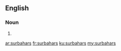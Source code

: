==English==

===Noun===
{{head|en|plural}}

# {{plural of|surbahar|lang=en|nocat=1}}

[[ar:surbahars]]
[[fr:surbahars]]
[[ku:surbahars]]
[[my:surbahars]]